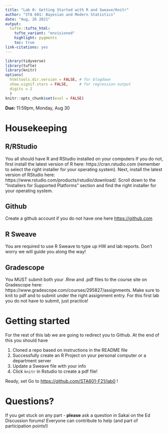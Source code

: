 ```yaml
---
title: "Lab 0: Getting Started with R and Sweave/Knitr"
author: "STA 601: Bayesian and Modern Statistics"
date: "Aug, 26 2021"
output: 
  tufte::tufte_html:
    tufte_variant: "envisioned"
    highlight: pygments
    toc: true
link-citations: yes
---
```


```r
library(tidyverse)
library(tufte)
library(knitr)
options(
  htmltools.dir.version = FALSE, # for blogdown
  show.signif.stars = FALSE,     # for regression output
  digits = 2
  )
knitr::opts_chunk$set(eval = FALSE)
```

**Due:** 11:59pm, Monday, Aug 30


# Housekeeping

## R/RStudio

You all should have R and RStudio installed on your computers If you do not, first install the latest version of R here: https://cran.rstudio.com (remember to select the right installer for your operating system). Next, install the latest version of RStudio here: https://www.rstudio.com/products/rstudio/download/. Scroll down to the "Installers for Supported Platforms" section and find the right installer for your operating system.

## Github

Create a github account if you do not have one here [https://github.com](https://github.com)

## R Sweave

You are required to use R Sweave to type up HW and lab reports.  Don't worry we will guide you along the way!

## Gradescope

You MUST submit both your .Rnw and .pdf files to the course site on Gradescope here: https://www.gradescope.com/courses/295827/assignments. Make sure to knit to pdf and  to submit under the right assignment entry.   For this first lab you do not have to submit, just practice!

# Getting started

For the rest of this lab we are going to redirect you to Github.  At the end of this you should have

1. Cloned a repo based on instructions in the README file
2. Successfully create an R Project on your personal computer or a department server
3. Update a Sweave file with your info
4. Click `knitr` in Rstudio to create a pdf file!

Ready, set Go  to  [https://github.com/STA601-F21/lab0](https://github.com/STA601-F21/lab0) !

# Questions?

If you get stuck on any part - **please** ask a question in Sakai on the Ed Discussion forums!  Everyone can contribute to help (and part of participation points!)
